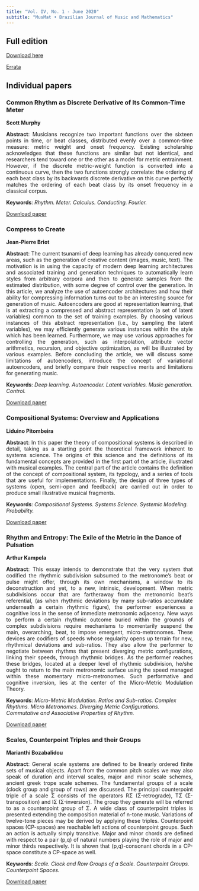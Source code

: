 ```yaml
---
title: "Vol. IV, No. 1 - June 2020"
subtitle: "MusMat • Brazilian Journal of Music and Mathematics"
---
```


## Full edition
[Download here](../wp-content/uploads/2020/06/MusmatV4N1.pdf)

[Errata](../wp-content/uploads/2021/04/Errata_v4n1.pdf)

## Individual papers
### Common Rhythm as Discrete Derivative of Its Common-Time Meter
**Scott Murphy**
<p style="text-align: justify;"><strong>Abstract</strong>: Musicians recognize two important functions over the sixteen points in time, or beat classes, distributed evenly over a common-time measure: metric weight and onset frequency. Existing scholarship acknowledges that these functions are similar but not identical, and researchers tend toward one or the other as a model for metric entrainment. However, if the discrete metric-weight function is converted into a continuous curve, then the two functions strongly correlate: the ordering of each beat class by its backwards discrete derivative on this curve perfectly matches the ordering of each beat class by its onset frequency in a classical corpus.</p>
<p style="text-align: left;"><strong>Keywords</strong>: <em> Rhythm. Meter. Calculus. Conducting. Fourier. </em></p>
[Download paper](../wp-content/uploads/2020/06/05-Scott.pdf)

### Compress to Create
**Jean-Pierre Briot**
<p style="text-align: justify;"><strong>Abstract</strong>: The current tsunami of deep learning has already conquered new areas, such as the generation of creative content (images, music, text). The motivation is in using the capacity of modern deep learning architectures and associated training and generation techniques to automatically learn styles from arbitrary corpora and then to generate samples from the estimated distribution, with some degree of control over the generation. In this article, we analyze the use of autoencoder architectures and how their ability for compressing information turns out to be an interesting source for generation of music. Autoencoders are good at representation learning, that is at extracting a compressed and abstract representation (a set of latent variables) common to the set of training examples. By choosing various instances of this abstract representation (i.e., by sampling the latent variables), we may efficiently generate various instances within the style which has been learned. Furthermore, we may use various approaches for controlling the generation, such as interpolation, attribute vector arithmetics, recursion, and objective optimization, as will be illustrated by various examples. Before concluding the article, we will discuss some limitations of autoencoders, introduce the concept of variational autoencoders, and briefly compare their respective merits and limitations for generating music.</p>
<p style="text-align: left;"><strong>Keywords</strong>: <em> Deep learning. Autoencoder. Latent variables. Music generation. Control. </em></p>
[Download paper](../wp-content/uploads/2020/06/06-Briot.pdf)

### Compositional Systems: Overview and Applications
**Liduino Pitombeira**
<p style="text-align: justify;"><strong>Abstract</strong>: In this paper the theory of compositional systems is described in detail, taking as a starting point the theoretical framework inherent to systems science. The origins of this science and the definitions of its fundamental concepts are provided in the first part of the article, illustrated with musical examples. The central part of the article contains the definition of the concept of compositional system, its typology, and a series of tools that are useful for implementations. Finally, the design of three types of systems (open, semi-open and feedback) are carried out in order to produce small illustrative musical fragments.</p>
<p style="text-align: left;"><strong>Keywords</strong>: <em> Compositional Systems. Systems Science. Systemic Modeling. Probability. </em></p>
[Download paper](../wp-content/uploads/2020/06/07-Pitombeira.pdf)

### Rhythm and Entropy: The Exile of the Metric in the Dance of Pulsation
**Arthur Kampela**
<p style="text-align: justify;"><strong>Abstract</strong>: This essay intends to demonstrate that the very system that codified the rhythmic subdivision subsumed to the metronome’s beat or pulse might offer, through its own mechanisms, a window to its deconstruction and yet, to a new, intrinsic, development. When metric subdivisions occur that are fartheraway from the metronomic beat’s referential, (as when rhythmic deviations by many sub-ratios accumulate underneath a certain rhythmic figure), the performer experiences a cognitive loss in the sense of immediate metronomic adjacency. New ways to perform a certain rhythmic outcome buried within the grounds of complex subdivisions require mechanisms to momentarily suspend the main, overarching, beat, to impose emergent, micro-metronomes. These devices are codifiers of speeds whose regularity opens up terrain for new, rhythmical deviations and sub-ratios. They also allow the performer to negotiate between rhythms that present diverging metric configurations, linking their speeds, through rhythmic bridges. As the performer reaches these bridges, located at a deeper level of rhythmic subdivision, he/she ought to return to the main metronomic surface using the speed managed within these momentary micro-metronomes. Such performative and cognitive inversion, lies at the center of the Micro-Metric Modulation Theory.</p>
<p style="text-align: left;"><strong>Keywords</strong>: <em> Micro-Metric Modulation. Ratios and Sub-ratios. Complex Rhythms. Micro Metronomes. Diverging Metric Configurations. Commutative and Associative Properties of Rhythm. </em></p>
[Download paper](../wp-content/uploads/2020/06/08-Kampela.pdf)

### Scales, Counterpoint Triples and their Groups
**Marianthi Bozabalidou**
<p style="text-align: justify;"><strong>Abstract</strong>: General scale systems are defined to be linearly ordered finite sets of musical objects. Apart from the common pitch scales we may also speak of duration and interval scales, major and minor scale schemes, ancient greek trope scale schemes. The fundamental groups of a scale (clock group and group of rows) are discussed. The principal counterpoint triple of a scale Σ consists of the operators RΣ (Σ-retrograde), TΣ (Σ-transposition) and IΣ (Σ-inversion). The group they generate will be referred to as a counterpoint group of Σ. A wide class of counterpoint triples is presented extending the composition material of n-tone music. Variations of twelve-tone pieces may be derived by applying these triples. Counterpoint spaces (CP-spaces) are reachable left actions of counterpoint groups. Such an action is actually simply transitive. Major and minor chords are defined with respect to a pair (p,q) of natural numbers playing the role of major and minor thirds respectively. It is shown that (p,q)-consonant chords in a CP-space constitute a CP-space as well.</p>
<p style="text-align: left;"><strong>Keywords</strong>: <em> Scale. Clock and Row Groups of a Scale. Counterpoint Groups. Counterpoint Spaces. </em></p>
[Download paper](../wp-content/uploads/2020/06/09-Bozabalidou.pdf)